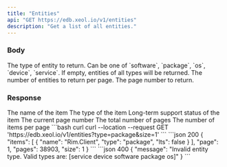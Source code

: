 ```yaml
---
title: "Entities"
api: "GET https://edb.xeol.io/v1/entities"
description: "Get a list of all entities."
---
```


### Body

<ParamField query="type" type="string">
  The type of entity to return. Can be one of `software`, `package`, `os`, `device`, `service`. If empty,
  entities of all types will be returned.
</ParamField>

<ParamField query="size" type="string" default="50">
  The number of entities to return per page.
</ParamField>

<ParamField query="page" type="string" default="1">
  The page number to return.
</ParamField>

### Response

<ResponseField name="items" type="object[]">
  <Expandable title="item">
    <ResponseField name="name" type="string">
      The name of the item
    </ResponseField>
    <ResponseField name="type" type="string">
      The type of the item
    </ResponseField>
    <ResponseField name="lts" type="boolean">
      Long-term support status of the item
    </ResponseField>
  </Expandable>
</ResponseField>
<ResponseField name="page" type="integer">
  The current page number
</ResponseField>
<ResponseField name="pages" type="integer">
  The total number of pages
</ResponseField>
<ResponseField name="size" type="integer">
  The number of items per page
</ResponseField>


<RequestExample>
  ```bash curl
  curl --location --request GET 'https://edb.xeol.io/v1/entities?type=package&size=1'
  ```
</RequestExample>

<ResponseExample>
  ```json 200
  {
    "items": [
      {
        "name": "Rim.Client",
        "type": "package",
        "lts": false
      }
    ],
    "page": 1,
    "pages": 38903,
    "size": 1
  }
  ```
  ```json 400
  {
    "message": "Invalid entity type. Valid types are: [service device software package os]"
  }
  ```
</ResponseExample>

